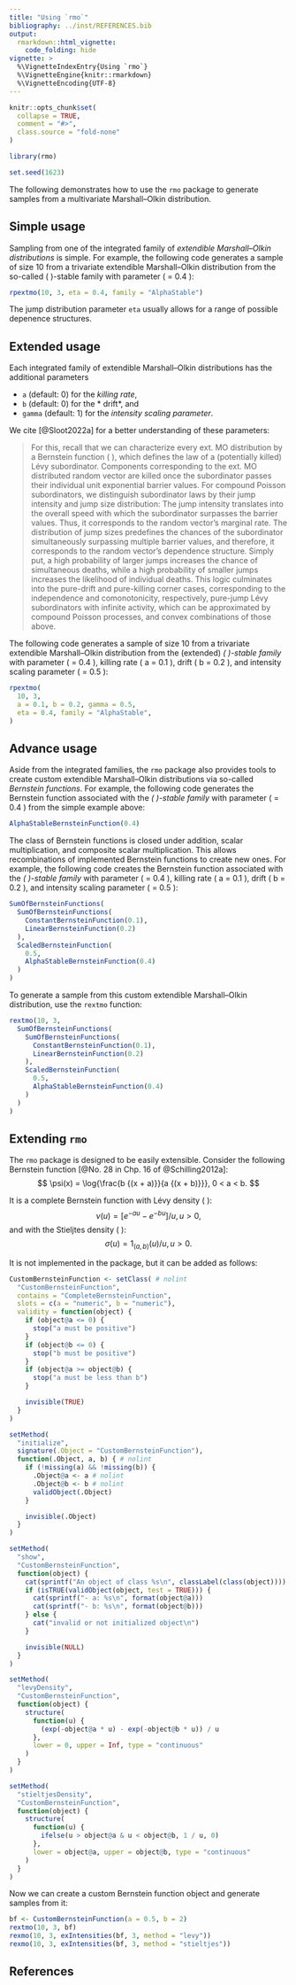 ```yaml
---
title: "Using `rmo`"
bibliography: ../inst/REFERENCES.bib
output: 
  rmarkdown::html_vignette:
    code_folding: hide
vignette: >
  %\VignetteIndexEntry{Using `rmo`}
  %\VignetteEngine{knitr::rmarkdown}
  %\VignetteEncoding{UTF-8}
---
```


```r
knitr::opts_chunk$set(
  collapse = TRUE,
  comment = "#>",
  class.source = "fold-none"
)

library(rmo)

set.seed(1623)
```

The following demonstrates how to use the `rmo` package to generate samples from
a multivariate Marshall–Olkin distribution.

## Simple usage

Sampling from one of the integrated family of *extendible Marshall–Olkin
distributions* is simple. For example, the following code generates a sample of 
size 10 from a trivariate extendible Marshall–Olkin distribution from the 
so-called \( \alpha \)-stable family with parameter \( \alpha = 0.4 \):

```r
rpextmo(10, 3, eta = 0.4, family = "AlphaStable")
```

The jump distribution parameter `eta` usually allows for a range of possible 
depenence structures.

## Extended usage

Each integrated family of extendible Marshall–Olkin distributions has the
additional parameters

- `a` (default: 0) for the *killing rate*,
- `b` (default: 0) for the * drift*, and
- `gamma` (default: 1) for the *intensity scaling parameter*.

We cite [@Sloot2022a] for a better understanding of these parameters:

> For this, recall that we can characterize every ext. MO distribution by a
> Bernstein function \( \psi \), which defines the law of a (potentially killed)
> Lévy subordinator. Components corresponding to the ext. MO distributed random
> vector are killed once the subordinator passes their individual unit
> exponential barrier values. For compound Poisson subordinators, we distinguish
> subordinator laws by their jump intensity and jump size distribution: The jump
> intensity translates into the overall speed with which the subordinator
> surpasses the barrier values. Thus, it corresponds to the random vector's
> marginal rate. The distribution of jump sizes predefines the chances of the
> subordinator simultaneously surpassing multiple barrier values, and therefore,
> it corresponds to the random vector's dependence structure. Simply put, a high
> probability of larger jumps increases the chance of simultaneous deaths, while
> a high probability of smaller jumps increases the likelihood of individual
> deaths. This logic culminates into the pure-drift and pure-killing corner
> cases, corresponding to the independence and comonotonicity, respectively,
> pure-jump Lévy subordinators with infinite activity, which can be approximated
> by compound Poisson processes, and convex combinations of those above.

The following code generates a sample of size 10 from a trivariate extendible
Marshall–Olkin distribution from the (extended) *\( \alpha \)-stable family*
with parameter \( \alpha = 0.4 \), killing rate \( a = 0.1 \),
drift \( b = 0.2 \), and intensity scaling parameter \( \gamma = 0.5 \):

```r
rpextmo(
  10, 3,
  a = 0.1, b = 0.2, gamma = 0.5,
  eta = 0.4, family = "AlphaStable",
)
```

## Advance usage

Aside from the integrated families, the `rmo` package also provides tools to 
create custom extendible Marshall–Olkin distributions via so-called *Bernstein
functions*. For example, the following code generates the Bernstein function
associated with the *\( \alpha \)-stable family* with parameter
\( \alpha = 0.4 \) from the simple example above:

```r
AlphaStableBernsteinFunction(0.4)
```

The class of Bernstein functions is closed under addition, scalar
multiplication, and composite scalar multiplication. This allows recombinations
of implemented Bernstein functions to create new ones. For example, the following
code creates the Bernstein function associated with the *\( \alpha \)-stable
family* with parameter \( \alpha = 0.4 \), killing rate \( a = 0.1 \),
drift \( b = 0.2 \), and intensity scaling parameter \( \gamma = 0.5 \):

```r
SumOfBernsteinFunctions(
  SumOfBernsteinFunctions(
    ConstantBernsteinFunction(0.1),
    LinearBernsteinFunction(0.2)
  ),
  ScaledBernsteinFunction(
    0.5,
    AlphaStableBernsteinFunction(0.4)
  )
)
```

To generate a sample from this custom extendible Marshall–Olkin distribution,
use the `rextmo` function:

```r
rextmo(10, 3,
  SumOfBernsteinFunctions(
    SumOfBernsteinFunctions(
      ConstantBernsteinFunction(0.1),
      LinearBernsteinFunction(0.2)
    ),
    ScaledBernsteinFunction(
      0.5,
      AlphaStableBernsteinFunction(0.4)
    )
  )
)
```

## Extending `rmo`

The `rmo` package is designed to be easily extensible. Consider the following 
Bernstein function [@No. 28 in  Chp. 16 of @Schilling2012a]: 
$$
  \psi(x)
    = \log{\frac{b {(x + a)}}{a {(x + b)}}},
      0 < a < b.
$$

It is a complete Bernstein function with Lévy density \( \nu \):
$$
  \nu{(u)}
    = {\left[ e^{-a u} - e^{-b u} \right]} / {u},
      u > 0 ,
$$
and with the Stieljtes density \( \sigma \):
$$
  \sigma{(u)}
    = 1_{(a, b)}{(u)} / {u},
      u > 0 .
$$

It is not implemented in the package, but it can be added as follows:

```r
CustomBernsteinFunction <- setClass( # nolint
  "CustomBernsteinFunction",
  contains = "CompleteBernsteinFunction",
  slots = c(a = "numeric", b = "numeric"),
  validity = function(object) {
    if (object@a <= 0) {
      stop("a must be positive")
    }
    if (object@b <= 0) {
      stop("b must be positive")
    }
    if (object@a >= object@b) {
      stop("a must be less than b")
    }

    invisible(TRUE)
  }
)

setMethod(
  "initialize",
  signature(.Object = "CustomBernsteinFunction"),
  function(.Object, a, b) { # nolint
    if (!missing(a) && !missing(b)) {
      .Object@a <- a # nolint
      .Object@b <- b # nolint
      validObject(.Object)
    }

    invisible(.Object)
  }
)

setMethod(
  "show",
  "CustomBernsteinFunction",
  function(object) {
    cat(sprintf("An object of class %s\n", classLabel(class(object))))
    if (isTRUE(validObject(object, test = TRUE))) {
      cat(sprintf("- a: %s\n", format(object@a)))
      cat(sprintf("- b: %s\n", format(object@b)))
    } else {
      cat("invalid or not initialized object\n")
    }

    invisible(NULL)
  }
)

setMethod(
  "levyDensity",
  "CustomBernsteinFunction",
  function(object) {
    structure(
      function(u) {
        (exp(-object@a * u) - exp(-object@b * u)) / u
      },
      lower = 0, upper = Inf, type = "continuous"
    )
  }
)

setMethod(
  "stieltjesDensity",
  "CustomBernsteinFunction",
  function(object) {
    structure(
      function(u) {
        ifelse(u > object@a & u < object@b, 1 / u, 0)
      },
      lower = object@a, upper = object@b, type = "continuous"
    )
  }
)
```

Now we can create a custom Bernstein function object and generate samples from
it:

```r
bf <- CustomBernsteinFunction(a = 0.5, b = 2)
rextmo(10, 3, bf)
rexmo(10, 3, exIntensities(bf, 3, method = "levy"))
rexmo(10, 3, exIntensities(bf, 3, method = "stieltjes"))
```

## References
